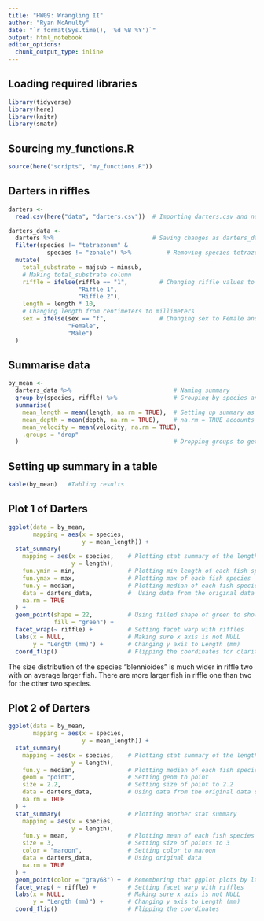 ```yaml
---
title: "HW09: Wrangling II"
author: "Ryan McAnulty"
date: "`r format(Sys.time(), '%d %B %Y')`"
output: html_notebook
editor_options: 
  chunk_output_type: inline
---
```


## Loading required libraries
```r
library(tidyverse)
library(here)
library(knitr)
library(smatr)
```

## Sourcing my_functions.R
```r
source(here("scripts", "my_functions.R"))
```

## Darters in riffles
```r
darters <-
  read.csv(here("data", "darters.csv"))  # Importing darters.csv and naming it "darters

darters_data <-
  darters %>%                            # Saving changes as darters_data
  filter(species != "tetrazonum" &
           species != "zonale") %>%          # Removing species tetrazonum and zonale
  mutate(
    total_substrate = majsub + minsub,
    # Making total_substrate column
    riffle = ifelse(riffle == "1",         # Changing riffle values to Riffle 1 and Riffle 2
                    "Riffle 1",
                    "Riffle 2"),
    length = length * 10,
    # Changing length from centimeters to millimeters
    sex = ifelse(sex == "f",               # Changing sex to Female and Male
                 "Female",
                 "Male")
  )
```

##  Summarise data
```r
by_mean <-
  darters_data %>%                             # Naming summary
  group_by(species, riffle) %>%                # Grouping by species and riflles
  summarise(
    mean_length = mean(length, na.rm = TRUE),  # Setting up summary as mean of length, depth, and velocity
    mean_depth = mean(depth, na.rm = TRUE),    # na.rm = TRUE accounts for any NA
    mean_velocity = mean(velocity, na.rm = TRUE),
    .groups = "drop"
  )                                            # Dropping groups to get rid of error: summarise()` regrouping output by 'species' (override with `.groups` argument)
```

## Setting up summary in a table
```r
kable(by_mean)   #Tabling results
```

## Plot 1 of Darters
```r
ggplot(data = by_mean,
       mapping = aes(x = species, 
                     y = mean_length)) +
  stat_summary(           
    mapping = aes(x = species,    # Plotting stat summary of the length of each fish species   
                  y = length),
    fun.ymin = min,               # Plotting min length of each fish species
    fun.ymax = max,               # Plotting max of each fish species
    fun.y = median,               # Plotting median of each fish species
    data = darters_data,          #  Using data from the original data set for summary of stats
    na.rm = TRUE
  ) +
  geom_point(shape = 22,          # Using filled shape of green to show up better
             fill = "green") +    
  facet_wrap(~ riffle) +          # Setting facet warp with riffles
  labs(x = NULL,                  # Making sure x axis is not NULL 
       y = "Length (mm)") +       # Changing y axis to Length (mm)
  coord_flip()                    # Flipping the coordinates for clarity
```

The size distribution of the species "blennioides" is much wider in riffle two with on average larger fish.
There are more larger fish in riffle one than two for the other two species.

## Plot 2 of Darters
```r
ggplot(data = by_mean,
       mapping = aes(x = species,
                     y = mean_length)) +
  stat_summary(
    mapping = aes(x = species,    # Plotting stat summary of the length of each fish species
                  y = length),
    fun.y = median,               # Plotting median of each fish species
    geom = "point",               # Setting geom to point
    size = 2.2,                   # Setting size of point to 2.2
    data = darters_data,          # Using data from the original data set for summary of stats
    na.rm = TRUE
  ) +
  stat_summary(                   # Plotting another stat summary 
    mapping = aes(x = species, 
                  y = length),
    fun.y = mean,                 # Plotting mean of each fish species
    size = 3,                     # Setting size of points to 3
    color = "maroon",             # Setting color to maroon
    data = darters_data,          # Using original data
    na.rm = TRUE
  ) +
  geom_point(color = "gray68") +  # Remembering that ggplot plots by layers, so moving to end so that they show up, using color gray68
  facet_wrap( ~ riffle) +         # Setting facet warp with riffles
  labs(x = NULL,                  # Making sure x axis is not NULL
       y = "Length (mm)") +       # Changing y axis to Length (mm)
  coord_flip()                    # Flipping the coordinates 
```

